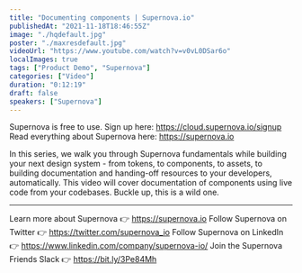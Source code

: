 ```yaml
---
title: "Documenting components | Supernova.io"
publishedAt: "2021-11-18T18:46:55Z"
image: "./hqdefault.jpg"
poster: "./maxresdefault.jpg"
videoUrl: "https://www.youtube.com/watch?v=v0vL0DSar6o"
localImages: true
tags: ["Product Demo", "Supernova"]
categories: ["Video"]
duration: "0:12:19"
draft: false
speakers: ["Supernova"]
---
```


Supernova is free to use. Sign up here: https://cloud.supernova.io/signup
Read everything about Supernova here: https://supernova.io

In this series, we walk you through Supernova fundamentals while building your next design system - from tokens, to components, to assets, to building documentation and handing-off resources to your developers, automatically. This video will cover documentation of components using live code from your codebases. Buckle up, this is a wild one.

---

Learn more about Supernova 👉 https://supernova.io
Follow Supernova on Twitter 👉 https://twitter.com/supernova_io
Follow Supernova on LinkedIn 👉 https://www.linkedin.com/company/supernova-io/
Join the Supernova Friends Slack 👉 https://bit.ly/3Pe84Mh
